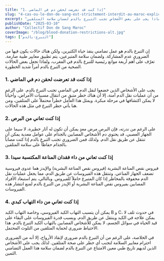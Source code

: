 ```yaml
---
title: "1. إذا كنت قد تعرضت لحقن دم في الماضي"
slug: "4-cas-ou-le-don-de-sang-est-strictement-interdit-au-maroc-explications-et-raisons-medicales"
excerpt: "التبرع بالدم يمثل جزءاً أساسياً في إنقاذ الأرواح، لكن بعض الحالات تتطلب احتياطات معينة. من المهم فهم لماذا يجب على بعض الأشخاص تجنب التبرع بالدم لضمان سلامة المتلقين."
publishDate: "2025-03-10"
author: "Collectif Don de Sang Maroc"
coverImage: "/blog/blood-donation-restrictions-alt.jpg"
tags: ["التبرع-بالدم"]
---
```


إن التبرع بالدم هو عمل تضامني ينقذ حياة الكثيرين، ولكن هناك حالات يكون فيها من الضروري عدم المشاركة. ولضمان سلامة المتبرعين، يتم تطبيق معايير طبية صارمة. تعرّف على أهم أربعة موانع رئيسية للتبرع بالدم في المغرب، ولماذا تجعل بعض الحالات الصحية من التبرع بالدم أمراً شديد الخطورة.

### 1. إذا كنت قد تعرضت لحقن دم في الماضي

يجب على الأشخاص الذين خضعوا لنقل الدم في الماضي تجنب التبرع بالدم. على الرغم من أن عمليات نقل الدم آمنة، إلا أن هناك خطر متبقٍ من انتقال مسببات الأمراض، وأحياناً لا يمكن اكتشافها في مرحلة مبكرة. ويمثل هذا العامل خطراً محتملاً على المتلقين، ومن هنا يأتي حظر التبرع في مثل هذه الحالات.

### 2. إذا كنت تعاني من البرص

على الرغم من ندرته، فإن البرص مرض معدٍ يمكن أن تكون له آثار خطيرة، لا سيما على الجهاز العصبي. قد يحتوي دم الأشخاص المصابين بالجذام على عوامل معدية يمكن أن تنتقل عن طريق نقل الدم. ولذلك فمن الضروري تجنب التبرع بالدم إذا كنت مصاباً بالجذام حفاظاً على سلامة المتلقين.

### 3. إذا كنت تعاني من داء فقدان المناعة المكتسبة سيدا

فيروس نقص المناعة البشرية (فيروس نقص المناعة البشرية) والإيدز هما عدوى فيروسية تضعف الجهاز المناعي. وتنتقل هذه الفيروسات عن طريق الدم، مما يجعل عمليات نقل الدم محفوفة بالمخاطر إذا كان المتبرع حاملاً للفيروس. وبالتالي، يتم استبعاد الأفراد المصابين بفيروس نقص المناعة البشرية أو الإيدز من التبرع بالدم لمنع انتشار هذه الفيروسات.

### 4. إذا كنت تعاني من داء التهاب كبدي

يمكن أن يتسبب التهاب الكبد الفيروسي، وخاصة التهاب الكبد B و C، في حدوث تلف لا يمكن علاجه في الكبد وينتقل عن طريق الدم. وبسبب قدرة الفيروسات على البقاء على قيد الحياة في سوائل الجسم، لا يمكن للأشخاص المصابين بالتهاب الكبد التبرع بالدم. هذا الاحتياط ضروري لحماية المتلقين من التلوث المحتمل.

في الخلاصة، على الرغم من أن التبرع بالدم ضروري لإنقاذ الأرواح، إلا أنه من الضروري احترام معايير السلامة لتجنب أي خطر على صحة المتلقين. لذلك يجب على الأشخاص الذين لديهم تاريخ طبي معين الامتناع عن التبرع بالدم لضمان سلامة هذا العمل التضامني الثمين.